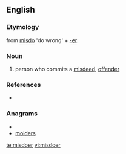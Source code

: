 ==English==

===Etymology===
from [[misdo]] 'do wrong' + [[-er]]

===Noun===
{{en-noun}}

# person who commits a [[misdeed]], [[offender]]

===References===
* {{R:Webster NCD 1967}}

===Anagrams===
* {{alphagram|deimors}}
* [[moiders#English|moiders]]

[[te:misdoer]]
[[vi:misdoer]]